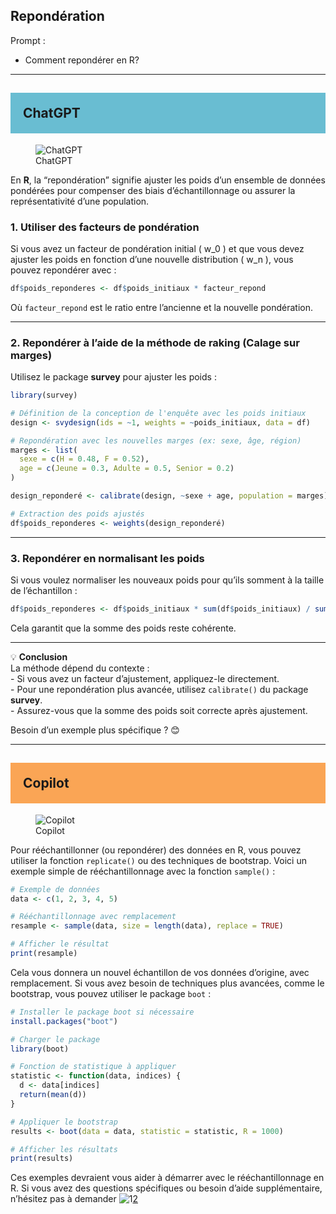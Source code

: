 ## Repondération

::: {.callout-note appearance="simple"}
Prompt : 

* Comment repondérer en R?


:::

----

## ChatGPT {style="background-color: #69bdd2; padding: 20px;"}
![ChatGPT](../img/ChatGPT.PNG)

En **R**, la "repondération" signifie ajuster les poids d'un ensemble de données pondérées pour compenser des biais d'échantillonnage ou assurer la représentativité d'une population.

### 1. **Utiliser des facteurs de pondération**
Si vous avez un facteur de pondération initial \( w_0 \) et que vous devez ajuster les poids en fonction d'une nouvelle distribution \( w_n \), vous pouvez repondérer avec :

```r
df$poids_reponderes <- df$poids_initiaux * facteur_repond
```

Où `facteur_repond` est le ratio entre l'ancienne et la nouvelle pondération.

---

### 2. **Repondérer à l'aide de la méthode de raking (Calage sur marges)**
Utilisez le package **survey** pour ajuster les poids :

```r
library(survey)

# Définition de la conception de l'enquête avec les poids initiaux
design <- svydesign(ids = ~1, weights = ~poids_initiaux, data = df)

# Repondération avec les nouvelles marges (ex: sexe, âge, région)
marges <- list(
  sexe = c(H = 0.48, F = 0.52),
  age = c(Jeune = 0.3, Adulte = 0.5, Senior = 0.2)
)

design_reponderé <- calibrate(design, ~sexe + age, population = marges)

# Extraction des poids ajustés
df$poids_reponderes <- weights(design_reponderé)
```

---

### 3. **Repondérer en normalisant les poids**
Si vous voulez normaliser les nouveaux poids pour qu'ils somment à la taille de l'échantillon :

```r
df$poids_reponderes <- df$poids_initiaux * sum(df$poids_initiaux) / sum(df$poids_reponderes)
```

Cela garantit que la somme des poids reste cohérente.

---

💡 **Conclusion**  
La méthode dépend du contexte :  
- Si vous avez un facteur d'ajustement, appliquez-le directement.  
- Pour une repondération plus avancée, utilisez `calibrate()` du package **survey**.  
- Assurez-vous que la somme des poids soit correcte après ajustement.

Besoin d'un exemple plus spécifique ? 😊

----

## Copilot {style="background-color: #faa555; padding: 20px;"}
![Copilot](../img/copilot.PNG)

Pour rééchantillonner (ou repondérer) des données en R, vous pouvez utiliser la fonction `replicate()` ou des techniques de bootstrap. Voici un exemple simple de rééchantillonnage avec la fonction `sample()` :

```r
# Exemple de données
data <- c(1, 2, 3, 4, 5)

# Rééchantillonnage avec remplacement
resample <- sample(data, size = length(data), replace = TRUE)

# Afficher le résultat
print(resample)
```

Cela vous donnera un nouvel échantillon de vos données d'origine, avec remplacement. Si vous avez besoin de techniques plus avancées, comme le bootstrap, vous pouvez utiliser le package `boot` :

```r
# Installer le package boot si nécessaire
install.packages("boot")

# Charger le package
library(boot)

# Fonction de statistique à appliquer
statistic <- function(data, indices) {
  d <- data[indices]
  return(mean(d))
}

# Appliquer le bootstrap
results <- boot(data = data, statistic = statistic, R = 1000)

# Afficher les résultats
print(results)
```

Ces exemples devraient vous aider à démarrer avec le rééchantillonnage en R. Si vous avez des questions spécifiques ou besoin d'aide supplémentaire, n'hésitez pas à demander ![1](https://r.developpez.com/tutoriels/cours-complet-programmation-r/)[2](https://r.developpez.com/tutoriels/r/introduction/)